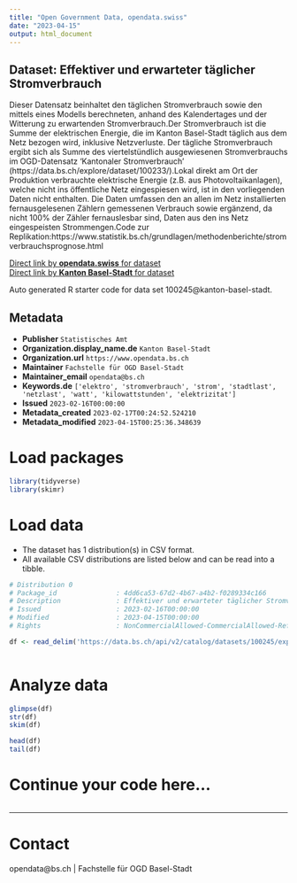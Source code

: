 ```yaml
---
title: "Open Government Data, opendata.swiss"
date: "2023-04-15"
output: html_document
---
```


## Dataset: Effektiver und erwarteter täglicher Stromverbrauch

Dieser Datensatz beinhaltet den täglichen Stromverbrauch sowie den mittels eines Modells berechneten, anhand des Kalendertages und der Witterung zu erwartenden Stromverbrauch.Der Stromverbrauch ist die Summe der elektrischen Energie, die im Kanton Basel-Stadt täglich aus dem Netz bezogen wird, inklusive Netzverluste. Der tägliche Stromverbrauch ergibt sich als Summe des viertelstündlich ausgewiesenen Stromverbrauchs im OGD-Datensatz 'Kantonaler Stromverbrauch' (https://data.bs.ch/explore/dataset/100233/).Lokal direkt am Ort der Produktion verbrauchte elektrische Energie (z.B. aus Photovoltaikanlagen), welche nicht ins öffentliche Netz eingespiesen wird, ist in den vorliegenden Daten nicht enthalten. Die Daten umfassen den an allen im Netz installierten fernausgelesenen Zählern gemessenen Verbrauch sowie ergänzend, da nicht 100% der Zähler fernauslesbar sind, Daten aus den ins Netz eingespeisten Strommengen.Code zur Replikation:https://www.statistik.bs.ch/grundlagen/methodenberichte/stromverbrauchsprognose.html

[Direct link by **opendata.swiss** for dataset](https://opendata.swiss/de/dataset/effektiver-und-erwarteter-taglicher-stromverbrauch)<br>
[Direct link by **Kanton Basel-Stadt** for dataset](https://data.bs.ch/explore/dataset/100245/)

Auto generated R starter code for data set 100245@kanton-basel-stadt.

## Metadata

- **Publisher** `Statistisches Amt`
- **Organization.display_name.de** `Kanton Basel-Stadt`
- **Organization.url** `https://www.opendata.bs.ch`
- **Maintainer** `Fachstelle für OGD Basel-Stadt`
- **Maintainer_email** `opendata@bs.ch`
- **Keywords.de** `['elektro', 'stromverbrauch', 'strom', 'stadtlast', 'netzlast', 'watt', 'kilowattstunden', 'elektrizitat']`
- **Issued** `2023-02-16T00:00:00`
- **Metadata_created** `2023-02-17T00:24:52.524210`
- **Metadata_modified** `2023-04-15T00:25:36.348639`


# Load packages

```r

library(tidyverse)
library(skimr)

```

# Load data

-   The dataset has 1 distribution(s) in CSV format.
-   All available CSV distributions are listed below and can be read into a tibble.

```r

# Distribution 0
# Package_id               : 4dd6ca53-67d2-4b67-a4b2-f0289334c166
# Description              : Effektiver und erwarteter täglicher Stromverbrauch (csv)
# Issued                   : 2023-02-16T00:00:00
# Modified                 : 2023-04-15T00:00:00
# Rights                   : NonCommercialAllowed-CommercialAllowed-ReferenceRequired

df <- read_delim('https://data.bs.ch/api/v2/catalog/datasets/100245/exports/csv')



```

# Analyze data

```r

glimpse(df)
str(df)
skim(df)

head(df)
tail(df)

```

# Continue your code here...

```r

```

------------------------------------------------------------------------

# Contact

opendata@bs.ch | Fachstelle für OGD Basel-Stadt
